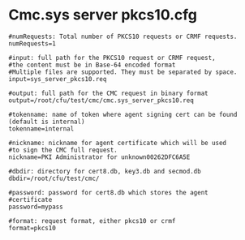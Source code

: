 = Cmc.sys server pkcs10.cfg =
<pre>
#numRequests: Total number of PKCS10 requests or CRMF requests.
numRequests=1

#input: full path for the PKCS10 request or CRMF request,
#the content must be in Base-64 encoded format
#Multiple files are supported. They must be separated by space.
input=sys_server_pkcs10.req

#output: full path for the CMC request in binary format
output=/root/cfu/test/cmc/cmc.sys_server_pkcs10.req

#tokenname: name of token where agent signing cert can be found (default is internal)
tokenname=internal

#nickname: nickname for agent certificate which will be used
#to sign the CMC full request.
nickname=PKI Administrator for unknown00262DFC6A5E

#dbdir: directory for cert8.db, key3.db and secmod.db
dbdir=/root/cfu/test/cmc/

#password: password for cert8.db which stores the agent
#certificate
password=mypass

#format: request format, either pkcs10 or crmf
format=pkcs10
</pre>
